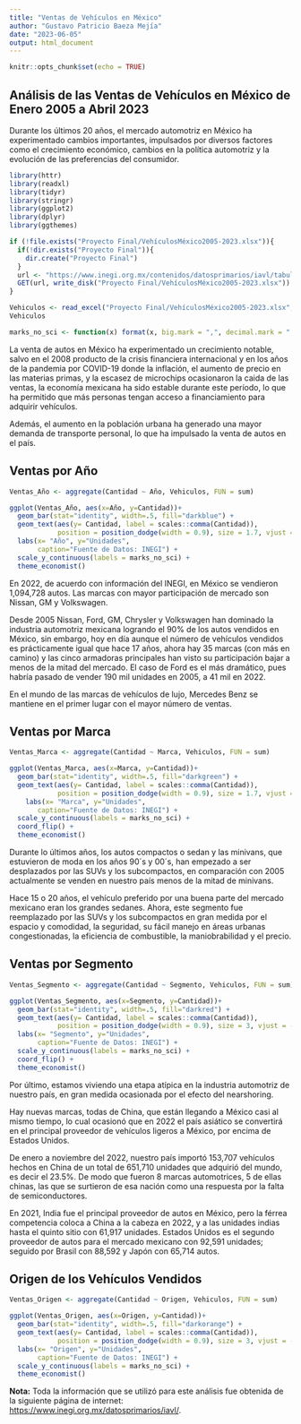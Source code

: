 ---
title: "Ventas de Vehículos en México"
author: "Gustavo Patricio Baeza Mejía"
date: "2023-06-05"
output: html_document
---

```{r setup, include=FALSE}
knitr::opts_chunk$set(echo = TRUE)
```

## Análisis de las Ventas de Vehículos en México de Enero 2005 a Abril 2023

Durante los últimos 20 años, el mercado automotriz en México ha experimentado cambios importantes, impulsados por diversos factores como el crecimiento económico, cambios en la política automotriz y la evolución de las preferencias del consumidor.

```{r Library, include=FALSE}
library(httr)
library(readxl)
library(tidyr)
library(stringr)
library(ggplot2)
library(dplyr)
library(ggthemes)

if (!file.exists("Proyecto Final/VehículosMéxico2005-2023.xlsx")){
  if(!dir.exists("Proyecto Final")){
    dir.create("Proyecto Final")
  }
  url <- "https://www.inegi.org.mx/contenidos/datosprimarios/iavl/tabulados/8_Ventas_serie.xlsx"
  GET(url, write_disk("Proyecto Final/VehículosMéxico2005-2023.xlsx"))
}

Vehiculos <- read_excel("Proyecto Final/VehículosMéxico2005-2023.xlsx", range = "A6:J84242", col_types = c("text","numeric", "text", "text", "text", "text", "text", "text", "text", "numeric"))
Vehiculos

marks_no_sci <- function(x) format(x, big.mark = ",", decimal.mark = ".", scientific = FALSE)
```

La venta de autos en México ha experimentado un crecimiento notable, salvo en el 2008 producto de la crisis financiera internacional y en los años de la pandemia por COVID-19 donde la inflación, el aumento de precio en las materias primas, y la escasez de microchips ocasionaron la caida de las ventas, la economía mexicana ha sido estable durante este período, lo que ha permitido que más personas tengan acceso a financiamiento para adquirir vehículos. 

Además, el aumento en la población urbana ha generado una mayor demanda de transporte personal, lo que ha impulsado la venta de autos en el país.

## Ventas por Año

```{r Ventas Años, echo=FALSE}
Ventas_Año <- aggregate(Cantidad ~ Año, Vehiculos, FUN = sum)

ggplot(Ventas_Año, aes(x=Año, y=Cantidad))+
  geom_bar(stat="identity", width=.5, fill="darkblue") +
  geom_text(aes(y= Cantidad, label = scales::comma(Cantidad)),
            position = position_dodge(width = 0.9), size = 1.7, vjust = -1, hjust = 0.5, col = "black") +
  labs(x= "Año", y="Unidades",
       caption="Fuente de Datos: INEGI") +
  scale_y_continuous(labels = marks_no_sci) +
  theme_economist()
```

En 2022, de acuerdo con información del INEGI, en México se vendieron 1,094,728 autos. Las marcas con mayor participación de mercado son Nissan, GM y Volkswagen.

Desde 2005 Nissan, Ford, GM, Chrysler y Volkswagen han dominado la industria automotriz mexicana logrando el 90% de los autos vendidos en México, sin embargo, hoy en día aunque el número de vehículos vendidos es prácticamente igual que hace 17 años, ahora hay 35 marcas (con más en camino) y las cinco armadoras principales han visto su participación bajar a menos de la mitad del mercado. El caso de Ford es el más dramático, pues habría pasado de vender 190 mil unidades en 2005, a 41 mil en 2022.

En el mundo de las marcas de vehículos de lujo, Mercedes Benz se mantiene en el primer lugar con el mayor número de ventas.

## Ventas por Marca

```{r Ventas Marcas, echo=FALSE}
Ventas_Marca <- aggregate(Cantidad ~ Marca, Vehiculos, FUN = sum)

ggplot(Ventas_Marca, aes(x=Marca, y=Cantidad))+
  geom_bar(stat="identity", width=.5, fill="darkgreen") +
  geom_text(aes(y= Cantidad, label = scales::comma(Cantidad)),
            position = position_dodge(width = 0.9), size = 1.7, vjust = 0.3, hjust = -0.1, col ="black") +
    labs(x= "Marca", y="Unidades",
       caption="Fuente de Datos: INEGI") +
  scale_y_continuous(labels = marks_no_sci) +
  coord_flip() +
  theme_economist()
```

Durante lo últimos años, los autos compactos o sedan y las minivans, que estuvieron de moda en los años 90´s y 00´s, han empezado a ser desplazados por las SUVs y los subcompactos, en comparación con 2005 actualmente se venden en nuestro país menos de la mitad de minivans.

Hace 15 o 20 años, el vehículo preferido por una buena parte del mercado mexicano eran los grandes sedanes. Ahora, este segmento fue reemplazado por las SUVs y los subcompactos en gran medida por el espacio y comodidad, la seguridad, su fácil manejo en áreas urbanas congestionadas, la eficiencia de combustible, la maniobrabilidad y el precio.

## Ventas por Segmento

```{r Ventas Segmentos, echo=FALSE}
Ventas_Segmento <- aggregate(Cantidad ~ Segmento, Vehiculos, FUN = sum)

ggplot(Ventas_Segmento, aes(x=Segmento, y=Cantidad))+
  geom_bar(stat="identity", width=.5, fill="darkred") +
  geom_text(aes(y= Cantidad, label = scales::comma(Cantidad)),
            position = position_dodge(width = 0.9), size = 3, vjust = -2, hjust = 0.5, col = "black") +
  labs(x= "Segmento", y="Unidades",
       caption="Fuente de Datos: INEGI") +
  scale_y_continuous(labels = marks_no_sci) +
  coord_flip() +
  theme_economist()
```

Por último, estamos viviendo una etapa atípica en la industria automotriz de nuestro país, en gran medida ocasionada por el efecto del nearshoring. 

Hay nuevas marcas, todas de China, que están llegando a México casi al mismo tiempo, lo cual ocasionó que en 2022 el país asiático se convertirá en el principal proveedor de vehículos ligeros a México, por encima de Estados Unidos.

De enero a noviembre del 2022, nuestro país importó 153,707 vehículos hechos en China de un total de 651,710 unidades que adquirió del mundo, es decir el 23.5%. De modo que fueron 8 marcas automotrices, 5 de ellas chinas, las que se surtieron de esa nación como una respuesta por la falta de semiconductores.

En 2021, India fue el principal proveedor de autos en México, pero la férrea competencia coloca a China a la cabeza en 2022, y a las unidades indias hasta el quinto sitio con 61,917 unidades. Estados Unidos es el segundo proveedor de autos para el mercado mexicano con 92,591 unidades; seguido por Brasil con 88,592 y Japón con 65,714 autos.

## Origen de los Vehículos Vendidos

```{r Origen Vehículos, echo=FALSE}
Ventas_Origen <- aggregate(Cantidad ~ Origen, Vehiculos, FUN = sum)

ggplot(Ventas_Origen, aes(x=Origen, y=Cantidad))+
  geom_bar(stat="identity", width=.5, fill="darkorange") +
  geom_text(aes(y= Cantidad, label = scales::comma(Cantidad)),
            position = position_dodge(width = 0.9), size = 3, vjust = -0.5, hjust = 0.5, col = "black") +
  labs(x= "Origen", y="Unidades",
       caption="Fuente de Datos: INEGI") +
  scale_y_continuous(labels = marks_no_sci) +
  theme_economist()
```


**Nota:** Toda la información que se utilizó para este análisis fue obtenida de la siguiente página de internet: <https://www.inegi.org.mx/datosprimarios/iavl/>.